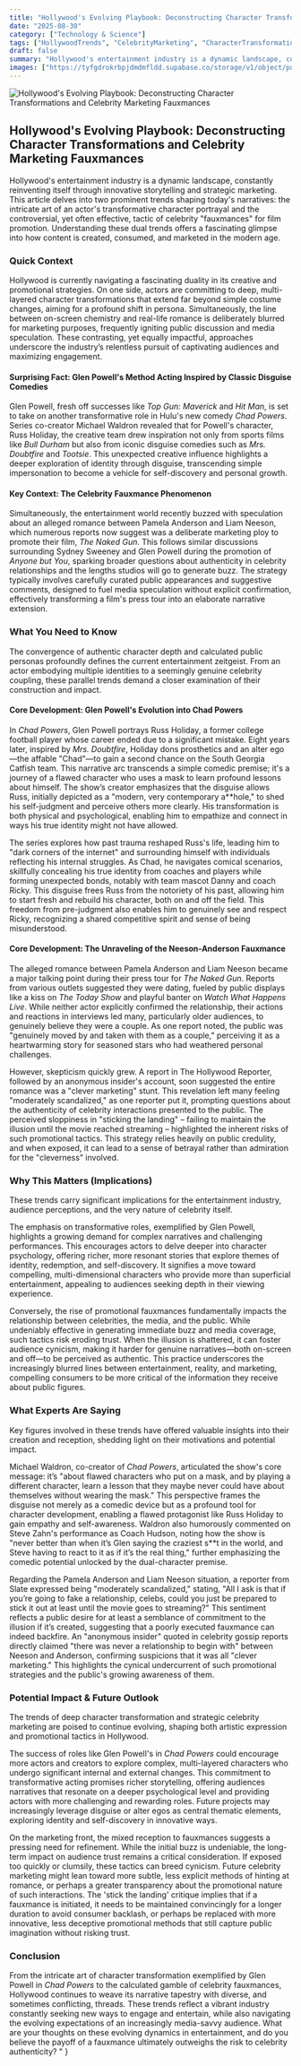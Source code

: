 ```yaml
---
title: "Hollywood's Evolving Playbook: Deconstructing Character Transformations and Celebrity Marketing Fauxmances"
date: "2025-08-30"
category: ["Technology & Science"]
tags: ["HollywoodTrends", "CelebrityMarketing", "CharacterTransformation"]
draft: false
summary: "Hollywood's entertainment industry is a dynamic landscape, constantly reinventing itself through innovative storytelling and strategic marketing. This article delves into two prominent trends shaping today's narratives: the intricate art of an actor's transformative character portrayal and the controversial, yet often effective, tactic of celebrity \\"fauxmances\\" for film promotion. Understanding these dual trends offers a fascinating glimpse into how content is created, consumed, and marketed in the modern age."
images: ["https://tyfgdrokrbpjdmdmfldd.supabase.co/storage/v1/object/public/image/2025-08-30-14-04-03-371-04-00.jpg"]
---
```


![Hollywood's Evolving Playbook: Deconstructing Character Transformations and Celebrity Marketing Fauxmances](https://tyfgdrokrbpjdmdmfldd.supabase.co/storage/v1/object/public/image/2025-08-30-14-04-03-371-04-00.jpg)

## Hollywood's Evolving Playbook: Deconstructing Character Transformations and Celebrity Marketing Fauxmances

Hollywood's entertainment industry is a dynamic landscape, constantly reinventing itself through innovative storytelling and strategic marketing. This article delves into two prominent trends shaping today's narratives: the intricate art of an actor's transformative character portrayal and the controversial, yet often effective, tactic of celebrity \"fauxmances\" for film promotion. Understanding these dual trends offers a fascinating glimpse into how content is created, consumed, and marketed in the modern age.

### Quick Context

Hollywood is currently navigating a fascinating duality in its creative and promotional strategies. On one side, actors are committing to deep, multi-layered character transformations that extend far beyond simple costume changes, aiming for a profound shift in persona. Simultaneously, the line between on-screen chemistry and real-life romance is deliberately blurred for marketing purposes, frequently igniting public discussion and media speculation. These contrasting, yet equally impactful, approaches underscore the industry’s relentless pursuit of captivating audiences and maximizing engagement.

#### Surprising Fact: Glen Powell's Method Acting Inspired by Classic Disguise Comedies

Glen Powell, fresh off successes like _Top Gun: Maverick_ and _Hit Man_, is set to take on another transformative role in Hulu's new comedy _Chad Powers_. Series co-creator Michael Waldron revealed that for Powell's character, Russ Holiday, the creative team drew inspiration not only from sports films like _Bull Durham_ but also from iconic disguise comedies such as _Mrs. Doubtfire_ and _Tootsie_. This unexpected creative influence highlights a deeper exploration of identity through disguise, transcending simple impersonation to become a vehicle for self-discovery and personal growth.

#### Key Context: The Celebrity Fauxmance Phenomenon

Simultaneously, the entertainment world recently buzzed with speculation about an alleged romance between Pamela Anderson and Liam Neeson, which numerous reports now suggest was a deliberate marketing ploy to promote their film, _The Naked Gun_. This follows similar discussions surrounding Sydney Sweeney and Glen Powell during the promotion of _Anyone but You_, sparking broader questions about authenticity in celebrity relationships and the lengths studios will go to generate buzz. The strategy typically involves carefully curated public appearances and suggestive comments, designed to fuel media speculation without explicit confirmation, effectively transforming a film's press tour into an elaborate narrative extension.

### What You Need to Know

The convergence of authentic character depth and calculated public personas profoundly defines the current entertainment zeitgeist. From an actor embodying multiple identities to a seemingly genuine celebrity coupling, these parallel trends demand a closer examination of their construction and impact.

#### Core Development: Glen Powell's Evolution into Chad Powers

In _Chad Powers_, Glen Powell portrays Russ Holiday, a former college football player whose career ended due to a significant mistake. Eight years later, inspired by _Mrs. Doubtfire_, Holiday dons prosthetics and an alter ego—the affable \"Chad\"—to gain a second chance on the South Georgia Catfish team. This narrative arc transcends a simple comedic premise; it's a journey of a flawed character who uses a mask to learn profound lessons about himself. The show’s creator emphasizes that the disguise allows Russ, initially depicted as a \"modern, very contemporary a**hole,\" to shed his self-judgment and perceive others more clearly. His transformation is both physical and psychological, enabling him to empathize and connect in ways his true identity might not have allowed.

The series explores how past trauma reshaped Russ's life, leading him to \"dark corners of the internet\" and surrounding himself with individuals reflecting his internal struggles. As Chad, he navigates comical scenarios, skillfully concealing his true identity from coaches and players while forming unexpected bonds, notably with team mascot Danny and coach Ricky. This disguise frees Russ from the notoriety of his past, allowing him to start fresh and rebuild his character, both on and off the field. This freedom from pre-judgment also enables him to genuinely see and respect Ricky, recognizing a shared competitive spirit and sense of being misunderstood.

#### Core Development: The Unraveling of the Neeson-Anderson Fauxmance

The alleged romance between Pamela Anderson and Liam Neeson became a major talking point during their press tour for _The Naked Gun_. Reports from various outlets suggested they were dating, fueled by public displays like a kiss on _The Today Show_ and playful banter on _Watch What Happens Live_. While neither actor explicitly confirmed the relationship, their actions and reactions in interviews led many, particularly older audiences, to genuinely believe they were a couple. As one report noted, the public was \"genuinely moved by and taken with them as a couple,\" perceiving it as a heartwarming story for seasoned stars who had weathered personal challenges.

However, skepticism quickly grew. A report in The Hollywood Reporter, followed by an anonymous insider's account, soon suggested the entire romance was a \"clever marketing\" stunt. This revelation left many feeling \"moderately scandalized,\" as one reporter put it, prompting questions about the authenticity of celebrity interactions presented to the public. The perceived sloppiness in \"sticking the landing\" – failing to maintain the illusion until the movie reached streaming – highlighted the inherent risks of such promotional tactics. This strategy relies heavily on public credulity, and when exposed, it can lead to a sense of betrayal rather than admiration for the \"cleverness\" involved.

### Why This Matters (Implications)

These trends carry significant implications for the entertainment industry, audience perceptions, and the very nature of celebrity itself.

The emphasis on transformative roles, exemplified by Glen Powell, highlights a growing demand for complex narratives and challenging performances. This encourages actors to delve deeper into character psychology, offering richer, more resonant stories that explore themes of identity, redemption, and self-discovery. It signifies a move toward compelling, multi-dimensional characters who provide more than superficial entertainment, appealing to audiences seeking depth in their viewing experience.

Conversely, the rise of promotional fauxmances fundamentally impacts the relationship between celebrities, the media, and the public. While undeniably effective in generating immediate buzz and media coverage, such tactics risk eroding trust. When the illusion is shattered, it can foster audience cynicism, making it harder for genuine narratives—both on-screen and off—to be perceived as authentic. This practice underscores the increasingly blurred lines between entertainment, reality, and marketing, compelling consumers to be more critical of the information they receive about public figures.

### What Experts Are Saying

Key figures involved in these trends have offered valuable insights into their creation and reception, shedding light on their motivations and potential impact.

Michael Waldron, co-creator of _Chad Powers_, articulated the show's core message: it’s \"about flawed characters who put on a mask, and by playing a different character, learn a lesson that they maybe never could have about themselves without wearing the mask.\" This perspective frames the disguise not merely as a comedic device but as a profound tool for character development, enabling a flawed protagonist like Russ Holiday to gain empathy and self-awareness. Waldron also humorously commented on Steve Zahn's performance as Coach Hudson, noting how the show is \"never better than when it’s Glen saying the craziest s**t in the world, and Steve having to react to it as if it’s the real thing,\" further emphasizing the comedic potential unlocked by the dual-character premise.

Regarding the Pamela Anderson and Liam Neeson situation, a reporter from Slate expressed being \"moderately scandalized,\" stating, \"All I ask is that if you’re going to fake a relationship, celebs, could you just be prepared to stick it out at least until the movie goes to streaming?\" This sentiment reflects a public desire for at least a semblance of commitment to the illusion if it’s created, suggesting that a poorly executed fauxmance can indeed backfire. An \"anonymous insider\" quoted in celebrity gossip reports directly claimed \"there was never a relationship to begin with\" between Neeson and Anderson, confirming suspicions that it was all \"clever marketing.\" This highlights the cynical undercurrent of such promotional strategies and the public's growing awareness of them.

### Potential Impact & Future Outlook

The trends of deep character transformation and strategic celebrity marketing are poised to continue evolving, shaping both artistic expression and promotional tactics in Hollywood.

The success of roles like Glen Powell's in _Chad Powers_ could encourage more actors and creators to explore complex, multi-layered characters who undergo significant internal and external changes. This commitment to transformative acting promises richer storytelling, offering audiences narratives that resonate on a deeper psychological level and providing actors with more challenging and rewarding roles. Future projects may increasingly leverage disguise or alter egos as central thematic elements, exploring identity and self-discovery in innovative ways.

On the marketing front, the mixed reception to fauxmances suggests a pressing need for refinement. While the initial buzz is undeniable, the long-term impact on audience trust remains a critical consideration. If exposed too quickly or clumsily, these tactics can breed cynicism. Future celebrity marketing might lean toward more subtle, less explicit methods of hinting at romance, or perhaps a greater transparency about the promotional nature of such interactions. The 'stick the landing' critique implies that if a fauxmance is initiated, it needs to be maintained convincingly for a longer duration to avoid consumer backlash, or perhaps be replaced with more innovative, less deceptive promotional methods that still capture public imagination without risking trust.

### Conclusion

From the intricate art of character transformation exemplified by Glen Powell in _Chad Powers_ to the calculated gamble of celebrity fauxmances, Hollywood continues to weave its narrative tapestry with diverse, and sometimes conflicting, threads. These trends reflect a vibrant industry constantly seeking new ways to engage and entertain, while also navigating the evolving expectations of an increasingly media-savvy audience. What are your thoughts on these evolving dynamics in entertainment, and do you believe the payoff of a fauxmance ultimately outweighs the risk to celebrity authenticity?
"
}

